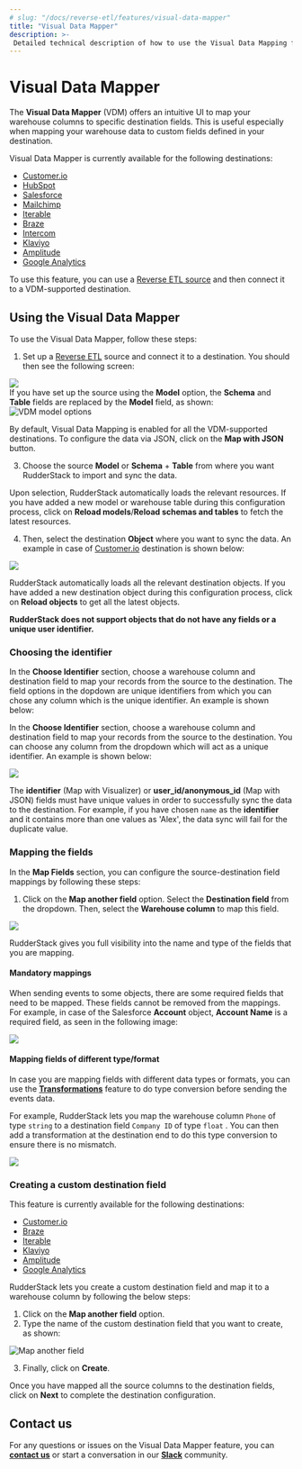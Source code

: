 ```yaml
---
# slug: "/docs/reverse-etl/features/visual-data-mapper"
title: "Visual Data Mapper"
description: >-
 Detailed technical description of how to use the Visual Data Mapping feature for Reverse ETL sources.
---
```


# Visual Data Mapper

The **Visual Data Mapper** (VDM) offers an intuitive UI to map your warehouse columns to specific destination fields. This is useful especially when mapping your warehouse data to custom fields defined in your destination.

<div class="infoBlock">

Visual Data Mapper is currently available for the following destinations:
<ul>
  <li><a href="https://rudderstack.com/docs/destinations/marketing/customer.io/">Customer.io</a></li>
  <li><a href="https://rudderstack.com/docs/destinations/crm/hubspot/">HubSpot</a></li>
  <li><a href="https://rudderstack.com/docs/destinations/crm/salesforce/">Salesforce</a></li>
  <li><a href="https://rudderstack.com/docs/destinations/marketing/mailchimp/">Mailchimp</a></li>
  <li><a href="https://rudderstack.com/docs/destinations/marketing/iterable/">Iterable</a></li>
  <li><a href="https://rudderstack.com/docs/destinations/marketing/braze/">Braze</a></li>
  <li><a href="https://rudderstack.com/docs/destinations/business-messaging/intercom/">Intercom</a></li>
  <li><a href="https://rudderstack.com/docs/destinations/marketing/klaviyo/">Klaviyo</a></li>
 <li><a href="https://rudderstack.com/docs/destinations/analytics/amplitude/">Amplitude</a></li>
 <li><a href="https://rudderstack.com/docs/destinations/analytics/google-analytics-ga/">Google Analytics</a></li>
</ul>
</div>

<div class="successBlock">

To use this feature, you can use a <a href="https://rudderstack.com/docs/reverse-etl/">Reverse ETL source</a> and then connect it to a VDM-supported destination.
</div>

## Using the Visual Data Mapper

To use the Visual Data Mapper, follow these steps:

1. Set up a [Reverse ETL](https://rudderstack.com/docs/reverse-etl/) source and connect it to a destination. You should then see the following screen:
  
<img src="../../assets/warehouse-actions-sources/vdm-object.png" />

<div class="infoBlock">
If you have set up the source using the <strong>Model</strong> option, the <strong>Schema</strong> and <strong>Table</strong> fields are replaced by the <strong>Model</strong> field, as shown:
<img src="../../assets/warehouse-actions-sources/vdm-model.png" alt="VDM model options" />
</div>

<div class="infoBlock">

By default, Visual Data Mapping is enabled for all the VDM-supported destinations. To configure the data via JSON, click on the <strong>Map with JSON</strong> button.
</div>

3. Choose the source **Model** or **Schema** + **Table** from where you want RudderStack to import and sync the data.

<div class="successBlock">

Upon selection, RudderStack automatically loads the relevant resources. If you have added a new model or warehouse table during this configuration process, click on <strong>Reload models</strong>/<strong>Reload schemas and tables</strong> to fetch the latest resources.
</div>

4. Then, select the destination **Object** where you want to sync the data. An example in case of [Customer.io](https://www.rudderstack.com/docs/stream-sources/customerio/#customerio) destination is shown below:

<img src="../../assets/warehouse-actions-sources/vdm-2.png" />

<div class="successBlock">

RudderStack automatically loads all the relevant destination objects. If you have added a new destination object during this configuration process, click on <strong>Reload objects</strong> to get all the latest objects.
</div>

<div class="dangerBlock">

<strong>RudderStack does not support objects that do not have any fields or a unique user identifier.</strong>
</div>

### Choosing the identifier

In the **Choose Identifier** section, choose a warehouse column and destination field to map your records from the source to the destination. The field options in the dopdown are unique identifiers from which you can chose any column which is the unique identifier. An example is shown below:

In the **Choose Identifier** section, choose a warehouse column and destination field to map your records from the source to the destination. You can choose any column from the dropdown which will act as a unique identifier. An example is shown below:

<img src="../../assets/warehouse-actions-sources/vdm-3.png" />

<div class="infoBlock">

The <strong>identifier</strong> (Map with Visualizer) or <strong>user_id/anonymous_id</strong> (Map with JSON) fields must have unique values in order to successfully sync the data to the destination. For example, if you have chosen <code class="inline-code">name</code> as the <strong>identifier</strong> and it contains more than one values as 'Alex', the data sync will fail for the duplicate value.
</div>

### Mapping the fields

In the **Map Fields** section, you can configure the source-destination field mappings by following these steps:

1. Click on the **Map another field** option. Select the **Destination field** from the dropdown. Then, select the **Warehouse column** to map this field.

<img src="../../assets/warehouse-actions-sources/vdm-4.png" />

<div class="successBlock">

RudderStack gives you full visibility into the name and type of the fields that you are mapping. 
</div>

#### Mandatory mappings

When sending events to some objects, there are some required fields that need to be mapped. These fields cannot be removed from the mappings. For example, in case of the Salesforce **Account** object, **Account Name** is a required field, as seen in the following image:

<img src="../../assets/warehouse-actions-sources/vdm-5.png" />

#### Mapping fields of different type/format

In case you are mapping fields with different data types or formats, you can use the [**Transformations**](https://rudderstack.com/docs/transformations/) feature to do type conversion before sending the events data. 

For example, RudderStack lets you map the warehouse column `Phone` of type `string` to a destination field `Company ID` of type `float` . You can then add a transformation at the destination end to do this type conversion to ensure there is no mismatch.

<img src="../../assets/warehouse-actions-sources/vdm-6.png" />

### Creating a custom destination field

<div class="warningBlock">
 
This feature is currently available for the following  destinations:
<ul>
  <li><a href="https://rudderstack.com/docs/destinations/marketing/customer.io/">Customer.io</a></li>
  <li><a href="https://rudderstack.com/docs/destinations/marketing/braze/">Braze</a></li>
  <li><a href="https://rudderstack.com/docs/destinations/marketing/iterable/">Iterable</a></li>
  <li><a href="https://rudderstack.com/docs/destinations/marketing/klaviyo/">Klaviyo</a></li>
 <li><a href="https://rudderstack.com/docs/destinations/analytics/amplitude/">Amplitude</a></li>
 <li><a href="https://rudderstack.com/docs/destinations/analytics/google-analytics-ga/">Google Analytics</a></li>
</ul>
</div>

RudderStack lets you create a custom destination field and map it to a warehouse column by following the below steps:

1. Click on the **Map another field** option. 
2. Type the name of the custom destination field that you want to create, as shown:

<img src="../../assets/warehouse-actions-sources/vdm-7.png" alt="Map another field" />

3. Finally, click on **Create**.

Once you have mapped all the source columns to the destination fields, click on **Next** to complete the destination configuration.

## Contact us

For any questions or issues on the Visual Data Mapper feature, you can [**contact us**](mailto:%20docs@rudderstack.com) or start a conversation in our [**Slack**](https://rudderstack.com/join-rudderstack-slack-community) community.
